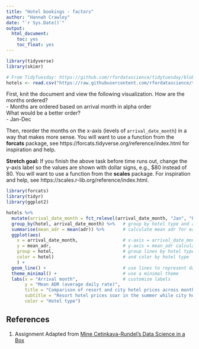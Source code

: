 ```yaml
---
title: "Hotel bookings - factors"
author: "Hannah Crawley"
date: "`r Sys.Date()`"
output: 
  html_document: 
    toc: yes
    toc_float: yes
---
```


```r
library(tidyverse)
library(skimr)
```

```r
# From TidyTuesday: https://github.com/rfordatascience/tidytuesday/blob/master/data/2020/2020-02-11/readme.md
hotels <- read.csv("https://raw.githubusercontent.com/rfordatascience/tidytuesday/master/data/2020/2020-02-11/hotels.csv")

```

First, knit the document and view the following visualization. How are the months ordered?  
  - Months are ordered based on arrival month in alpha order  
  What would be a better order?  
  - Jan-Dec  
 
  Then, reorder the months on the x-axis (levels of `arrival_date_month`) in a way that makes more sense. You will want to use a function from the **forcats** package, see https://forcats.tidyverse.org/reference/index.html for inspiration and help.

**Stretch goal:** If you finish the above task before time runs out, change the y-axis label so the values are shown with dollar signs, e.g., $80 instead of 80. You will want to use a function from the **scales** package. For inspiration and help, see https://scales.r-lib.org/reference/index.html.



```r
library(forcats)
library(tidyr)
library(ggplot2)
```


```r
hotels %>%
  mutate(arrival_date_month = fct_relevel(arrival_date_month, "Jan", "Feb", "Mar", "Apr", "May", "Jun", "Jul", "Aug", "Sep", "Oct", "Nov", "Dec")) %>% 
  group_by(hotel, arrival_date_month) %>%   # group by hotel type and arrival month
  summarise(mean_adr = mean(adr)) %>%       # calculate mean adr for each group
  ggplot(aes(
    x = arrival_date_month,                 # x-axis = arrival_date_month
    y = mean_adr,                           # y-axis = mean_adr calculated above
    group = hotel,                          # group lines by hotel type
    color = hotel)                          # and color by hotel type
    ) +
  geom_line() +                             # use lines to represent data
  theme_minimal() +                         # use a minimal theme
  labs(x = "Arrival month",                 # customize labels
       y = "Mean ADR (average daily rate)",
       title = "Comparison of resort and city hotel prices across months",
       subtitle = "Resort hotel prices soar in the summer while city hotel prices remain relatively constant throughout the year", 
       color = "Hotel type")
```



## References {#references}
1. Assignment Adapted from [Mine Cetinkaya-Rundel's Data Science in a Box](https://github.com/rstudio-education/datascience-box)
